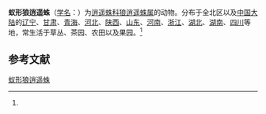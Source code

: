 {{Speciesbox
| name = 蚁形狼逍遥蛛
| status = 
| status_system = 
| image = 
| genus = Thanatus
| species = formicinus
| authority = (Clerck, 1757)<ref name='id14496'>{{cite web| url =http://www.bioinfo.cn/db05/BjdwSpecies.php?action=view&id=14496| title =蚁形狼逍遥蛛| work =《中国动物物种编目数据库》| publisher =中国科学院微生物研究所| author =中国科学院动物研究所| accessdate =2009-04-28| deadurl =yes| archiveurl =https://web.archive.org/web/20160305030022/http://www.bioinfo.cn/db05/BjdwSpecies.php?action=view&id=14496| archivedate =2016-03-05| df =}}</ref>
}}

'''蚁形狼逍遥蛛'''（[[学名|学名]]：{{lang|la|''Thanatus formicinus''}}）为[[逍遥蛛科|逍遥蛛科]][[狼逍遥蛛属|狼逍遥蛛属]]的动物。分布于全北区以及[[中国大陆|中国大陆]]的[[辽宁|辽宁]]、[[甘肃|甘肃]]、[[青海|青海]]、[[河北|河北]]、[[陕西|陕西]]、[[山东|山东]]、[[河南|河南]]、[[浙江|浙江]]、[[湖北|湖北]]、[[湖南|湖南]]、[[四川|四川]]等地，常生活于草丛、茶园、农田以及果园。<ref name='id14496'/>

== 参考文献 ==
{{reflist}}

{{Wikispecies|Thanatus formicinus}}
{{Taxonbar|from=Q1313493}}

[[Category:狼逍遥蛛属|蚁形狼逍遥蛛]]


{{蜘蛛小作品}}